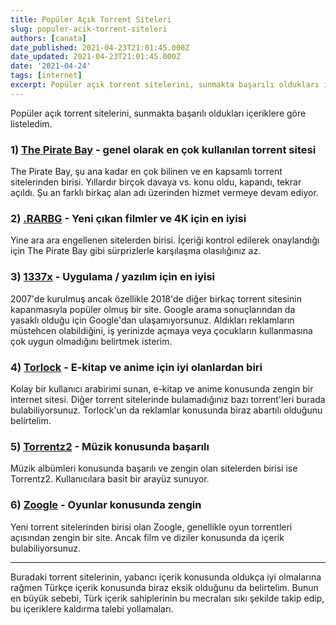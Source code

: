 ```yaml
---
title: Popüler Açık Torrent Siteleri
slug: populer-acik-torrent-siteleri
authors: [canata]
date_published: 2021-04-23T21:01:45.000Z
date_updated: 2021-04-23T21:01:45.000Z
date: '2021-04-24'
tags: [internet]
excerpt: Popüler açık torrent sitelerini, sunmakta başarılı oldukları içeriklere göre listeledim.
---
```

Popüler açık torrent sitelerini, sunmakta başarılı oldukları içeriklere göre listeledim.
<!--truncate-->
### 1) [The Pirate Bay](https://thepiratebay10.org/) - genel olarak en çok kullanılan torrent sitesi

The Pirate Bay, şu ana kadar en çok bilinen ve en kapsamlı torrent sitelerinden birisi. Yıllardır birçok davaya vs. konu oldu, kapandı, tekrar açıldı. Şu an farklı birkaç alan adı üzerinden hizmet vermeye devam ediyor.

### 2) [.RARBG](https://rarbg.to/index70.php) - Yeni çıkan filmler ve 4K için en iyisi

Yine ara ara engellenen sitelerden birisi. İçeriği kontrol edilerek onaylandığı için The Pirate Bay gibi sürprizlerle karşılaşma olasılığınız az.

### 3) [1337x](https://1337x.to/) - Uygulama / yazılım için en iyisi

2007'de kurulmuş ancak özellikle 2018'de diğer birkaç torrent sitesinin kapanmasıyla popüler olmuş bir site. Google arama sonuçlarından da yasaklı olduğu için Google'dan ulaşamıyorsunuz. Aldıkları reklamların müstehcen olabildiğini, iş yerinizde açmaya veya çocukların kullanmasına çok uygun olmadığını belirtmek isterim.

### 4) [Torlock](https://www.torlock.com/movies/1/size/desc.html) - E-kitap ve anime için iyi olanlardan biri

Kolay bir kullanıcı arabirimi sunan, e-kitap ve anime konusunda zengin bir internet sitesi. Diğer torrent sitelerinde bulamadığınız bazı torrent'leri burada bulabiliyorsunuz. Torlock'un da reklamlar konusunda biraz abartılı olduğunu belirtelim.

### 5) [Torrentz2](https://torrentz2eu.org/) - Müzik konusunda başarılı

Müzik albümleri konusunda başarılı ve zengin olan sitelerden birisi ise Torrentz2. Kullanıcılara basit bir arayüz sunuyor.

### 6) [Zoogle](https://zooqle.com/) - Oyunlar konusunda zengin

Yeni torrent sitelerinden birisi olan Zoogle, genellikle oyun torrentleri açısından zengin bir site. Ancak film ve diziler konusunda da içerik bulabiliyorsunuz.

---

Buradaki torrent sitelerinin, yabancı içerik konusunda oldukça iyi olmalarına rağmen Türkçe içerik konusunda biraz eksik olduğunu da belirtelim. Bunun en büyük sebebi, Türk içerik sahiplerinin bu mecraları sıkı şekilde takip edip, bu içeriklere kaldırma talebi yollamaları.
